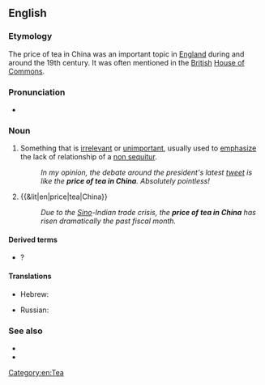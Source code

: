 ==English==

===Etymology===
The price of tea in China was an important topic in [[England]] during and around the 19th century. It was often mentioned in the [[British]] [[House of Commons]].

===Pronunciation===
* {{audio|en|En-au-price of tea in China.ogg|Audio (AU)}}

===Noun===
{{en-noun|?}}

# {{lb|en|idiomatic}} Something that is [[irrelevant]] or [[unimportant]], usually used to [[emphasize]] the lack of relationship of a [[non sequitur]].
#: ''In my opinion, the debate around the president's latest [[tweet]] is like the '''price of tea in China'''. Absolutely pointless!''
# {{&lit|en|price|tea|China}}
#: ''Due to the [[Sino-|Sino]]-Indian trade crisis, the '''price of tea in China''' has risen dramatically the past fiscal month.''

====Derived terms====
* {{l|en|what does that have to do with the price of tea in China}}?

====Translations====
{{trans-top|irrelevant to the topic at hand}}
* Hebrew: {{t|he|מה עניין שמיטה אצל הר סיני|tr=má inyán sh'mitá étzel hár sináy}}
{{trans-mid}}
* Russian: {{t+|ru|в огоро́де бузина́, а в Ки́еве дя́дька}} {{qualifier|elder grows in the vegetable garden but the uncle lives in Kiev}}
{{trans-bottom}}

===See also===
* {{l|en|all the tea in China}}
* {{l|en|price of eggs}}

[[Category:en:Tea]]